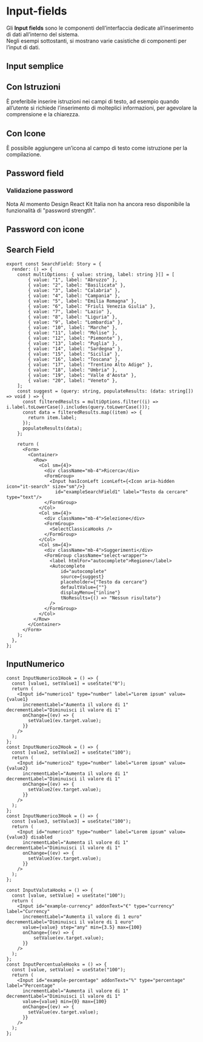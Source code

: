 
<Meta of={InputFieldsStories} />

# Input-fields
Gli **Input fields** sono le componenti dell’interfaccia dedicate all’inserimento di dati all’interno del sistema.\
Negli esempi sottostanti, si mostrano varie casistiche di componenti per l’input di dati.

## Input semplice
<Canvas of={InputFieldsStories.InputSemplice} />

## Con Istruzioni
È preferibile inserire istruzioni nei campi di testo, ad esempio quando all’utente si richiede l’inserimento di molteplici informazioni, per agevolare la comprensione e la chiarezza.
<Canvas of={InputFieldsStories.conIstruzioni} />

## Con Icone
È possibile aggiungere un’icona al campo di testo come istruzione per la compilazione.
<Canvas of={InputFieldsStories.conIcone} />

## Password field
<Canvas of={InputFieldsStories.PasswordField} />

### Validazione password
<div className='docs'>
  <Callout color='danger'>
    <CalloutTitle>
      <span className='text'>Nota</span>
    </CalloutTitle>
    <CalloutText>
      Al momento Design React Kit Italia non ha ancora reso disponibile la funzionalità di "password strength".
    </CalloutText>
  </Callout>
</div>

## Password con icone
<Canvas of={InputFieldsStories.PasswordConIcone} />

## Search Field
<Canvas of={InputFieldsStories.SearchField} />

```tsx
export const SearchField: Story = {
  render: () => {
    const multiOptions: { value: string, label: string }[] = [
        { value: "1", label: "Abruzzo" },
        { value: "2", label: "Basilicata" },
        { value: "3", label: "Calabria" },
        { value: "4", label: "Campania" },
        { value: "5", label: "Emilia Romagna" },
        { value: "6", label: "Friuli Venezia Giulia" },
        { value: "7", label: "Lazio" },
        { value: "8", label: "Liguria" },
        { value: "9", label: "Lombardia" },
        { value: "10", label: "Marche" },
        { value: "11", label: "Molise" },
        { value: "12", label: "Piemonte" },
        { value: "13", label: "Puglia" },
        { value: "14", label: "Sardegna" },
        { value: "15", label: "Sicilia" },
        { value: "16", label: "Toscana" },
        { value: "17", label: "Trentino Alto Adige" },
        { value: "18", label: "Umbria" },
        { value: "19", label: "Valle d'Aosta" },
        { value: "20", label: "Veneto" },
    ];
    const suggest = (query: string, populateResults: (data: string[]) => void ) => {
      const filteredResults = multiOptions.filter((i) => i.label.toLowerCase().includes(query.toLowerCase()));
      const data = filteredResults.map((item) => {
        return item.label;
      });
      populateResults(data);
    };

    return (
      <Form>
        <Container>
          <Row>
            <Col sm={4}>
              <div className="mb-4">Ricerca</div>
              <FormGroup>
                <Input hasIconLeft iconLeft={<Icon aria-hidden icon="it-search" size="sm"/>}
                  id="exampleSearchField1" label="Testo da cercare" type="text"/>
              </FormGroup>
            </Col>
            <Col sm={4}>
              <div className="mb-4">Selezione</div>
              <FormGroup>
                <SelectClassicaHooks />
              </FormGroup>
            </Col>
            <Col sm={4}>
              <div className="mb-4">Suggerimenti</div>
              <FormGroup className="select-wrapper">
                <label htmlFor="autocomplete">Regione</label>
                <Autocomplete
                    id="autocomplete"
                    source={suggest}
                    placeholder={"Testo da cercare"}
                    defaultValue={""}
                    displayMenu={"inline"}
                    tNoResults={() => "Nessun risultato"}
                />
              </FormGroup>
            </Col>
          </Row>
        </Container>
      </Form>
    );
  },
};

```

## InputNumerico
<Canvas of={InputFieldsStories.InputNumerico} />

```tsx
const InputNumerico1Hook = () => {
  const [value1, setValue1] = useState("0");
  return (
    <Input id="numerico1" type="number" label="Lorem ipsum" value={value1}
      incrementLabel="Aumenta il valore di 1" decrementLabel="Diminuisci il valore di 1"
      onChange={(ev) => {
        setValue1(ev.target.value);
      }}
    />
  );
};
const InputNumerico2Hook = () => {
  const [value2, setValue2] = useState("100");
  return (
    <Input id="numerico2" type="number" label="Lorem ipsum" value={value2}
      incrementLabel="Aumenta il valore di 1" decrementLabel="Diminuisci il valore di 1"
      onChange={(ev) => {
        setValue2(ev.target.value);
      }}
    />
  );
};
const InputNumerico3Hook = () => {
  const [value3, setValue3] = useState("100");
  return (
    <Input id="numerico3" type="number" label="Lorem ipsum" value={value3} disabled
      incrementLabel="Aumenta il valore di 1" decrementLabel="Diminuisci il valore di 1"
      onChange={(ev) => {
        setValue3(ev.target.value);
      }}
    />
  );
};
```
<Canvas of={InputFieldsStories.ValutaEPercentuale} />

```tsx
const InputValutaHooks = () => {
  const [value, setValue] = useState("100");
  return (
    <Input id="example-currency" addonText="€" type="currency" label="Currency"
      incrementLabel="Aumenta il valore di 1 euro" decrementLabel="Diminuisci il valore di 1 euro"
      value={value} step="any" min={3.5} max={100}
      onChange={(ev) => {
          setValue(ev.target.value);
      }}
    />
  );
};
const InputPercentualeHooks = () => {
  const [value, setValue] = useState("100");
  return (
    <Input id="example-percentage" addonText="%" type="percentage" label="Percentage"
      incrementLabel="Aumenta il valore di 1" decrementLabel="Diminuisci il valore di 1"
      value={value} min={0} max={100}
      onChange={(ev) => {
        setValue(ev.target.value);
      }}
    />
  );
};
```
